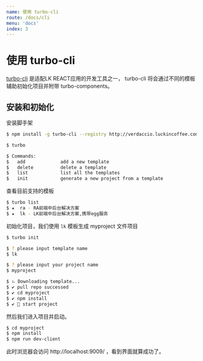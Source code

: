 ```yaml
---
name: 使用 turbo-cli
route: /docs/cli
menu: 'docs'
index: 3
---
```


# 使用 turbo-cli

[turbo-cli](http://verdaccio.luckincoffee.com/-/web/detail/@lucky/turbo-cli) 是适配LK REACT应用的开发工具之一，
turbo-cli 将会通过不同的模板辅助初始化项目并附带 turbo-components。

## 安装和初始化

安装脚手架

```bash
$ npm install -g turbo-cli --registry http://verdaccio.luckincoffee.com

$ turbo

$ Commands:
$   add             add a new template
$   delete          delete a template
$   list            list all the templates
$   init            generate a new project from a template
```

查看目前支持的模板

```bash
$ turbo list
$ ★  ra - RA前端中后台解决方案
$ ★  lk - LK前端中后台解决方案,携带egg服务
```

初始化项目，我们使用 `lk` 模板生成 myproject 文件项目

```bash
$ turbo init

$ ? please input template name 
$ lk

$ ? please input your project name
$ myproject

$ ⠦ Downloading template...
$ ✔ pull repo successed
$ ✔ cd myproject
$ ✔ npm install
$ ✔ 🦄 start project
```

然后我们进入项目并启动。
```bash
$ cd myproject
$ npm install
$ npm run dev-client
```

此时浏览器会访问 http://localhost:9009/ ，看到界面就算成功了。